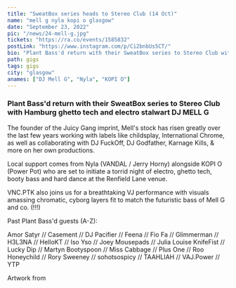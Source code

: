 ---
title: "SweatBox series heads to Stereo Club (14 Oct)"
name: "mell g nyla kopi o glasgow"
date: "September 23, 2022"
pic: "/news/24-mell-g.jpg"
tickets: "https://ra.co/events/1585832"
postLink: "https://www.instagram.com/p/Ci2bnbUs5CT/"
bio: "Plant Bass'd return with their SweatBox series to Stereo Club with Hamburg ghetto tech and electro stalwart DJ MELL G"
path: gigs
tags: gigs
city: "glasgow"
anames: ["DJ Mell G", "Nyla", "KOPI O"]
---

### Plant Bass'd return with their SweatBox series to Stereo Club with Hamburg ghetto tech and electro stalwart DJ MELL G

The founder of the Juicy Gang imprint, Mell's stock has risen greatly over the last few years working with labels like childsplay, International Chrome, as well as collaborating with DJ FuckOff, DJ Godfather, Karnage Kills, & more on her own productions.

Local support comes from Nyla (VANDAL / Jerry Horny) alongside KOPI O (Power Pot) who are set to initiate a torrid night of electro, ghetto tech, booty bass and hard dance at the Renfield Lane venue.

VNC.PTK also joins us for a breathtaking VJ performance with visuals amassing chromatic, cyborg layers fit to match the futuristic bass of Mell G and co. (!!!)

Past Plant Bass'd guests (A-Z):

Amor Satyr // Casement // DJ Pacifier // Feena // Fio Fa // Glimmerman // H3L3NA // HelloKT // Iso Yso // Joey Mousepads // Julia Louise KnifeFist // Lucky Dip // Martyn Bootyspoon // Miss Cabbage // Plus One // Roo Honeychild // Rory Sweeney // sohotsospicy // TAAHLIAH // VAJ.Power // YTP

Artwork from <HoverLink url="www.instagram.com/vnc.ptk" name="@vnc.ptk" external inline />
